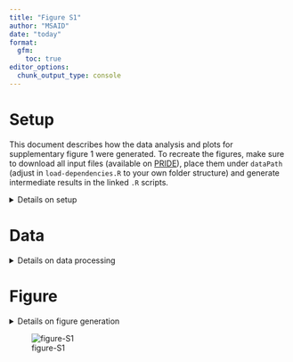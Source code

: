 ```yaml
---
title: "Figure S1"
author: "MSAID"
date: "today"
format:
  gfm:
    toc: true
editor_options: 
  chunk_output_type: console
---
```


# Setup

This document describes how the data analysis and plots for supplementary figure 1 were generated. To recreate the figures, make sure to download all input files (available on [PRIDE](https://www.ebi.ac.uk/pride/archive?keyword=PXD053241)), place them under `dataPath` (adjust in `load-dependencies.R` to your own folder structure) and generate intermediate results in the linked `.R` scripts.

<details>
<summary>Details on setup</summary>

```r

suppressMessages(source(here::here("scripts/load-dependencies.R")))

path <- file.path(here::here(), "figure-S1")
figurePath <- file.path(dataPath, "data/figure-S1")

```

</details>

# Data

<details>
<summary>Details on data processing</summary>

## Predicted ions

[R code to generate input files `figure-S1AC-predicted-position.csv` and `figure-S1BD-predicted-mz.csv`](predictions.R)

```r

count_pos <- fread(file.path(figurePath, "figure-S1AC-predicted-position.csv"))

p_ion_pred_pos_abs <-
  ggplot(count_pos, aes(x=position, y=N, fill=is_ptm_pred_shared)) +
  geom_bar(stat="identity") +
  scale_fill_manual("shared in same scan", values = c(msaid_blue, msaid_orange)) +
  scale_y_continuous(labels = label_number(scale_cut = cut_short_scale())) +
  xlab("b/y ion position") + ylab("fragment\nion predictions") +
  theme(legend.position = "top")

p_ion_pred_pos_rel <-
  ggplot(count_pos[is_ptm_pred_shared==T],
         aes(x=position, y=N_rel, label=N_rel_label)) +
  geom_bar(stat="identity", fill=msaid_orange) +
  geom_text(aes(y=N_rel+max(N_rel)*0.1), size=5/.pt,
            color=msaid_darkgray, family="Montserrat Light") +
  scale_y_continuous(labels = label_percent(),
                     limits = c(0, count_pos[is_ptm_pred_shared==T, max(N_rel)]*1.15)) +
  xlab("b/y ion position") + ylab("fragment\nion predictions")


#plot 200 mz-bins
count_200 <- fread(file.path(figurePath, "figure-S1BD-predicted-mz.csv"))
mz_lab <- count_200[, paste0(c(0, 0, paste0(">", as.character(mz_ms2_200)[1:(.N-2)])), "-\n", mz_ms2_200)]
count_200[, mzMatch_label := factor(mzMatch_label, unique(mz_lab))]

p_ion_pred_200_abs <-
  ggplot(count_200, aes(x=mzMatch_label, y=N, fill=is_ptm_pred_shared)) +
  geom_bar(stat="identity") +
  scale_fill_manual("shared in same scan", values = c(msaid_blue, msaid_orange)) +
  scale_y_continuous(labels = label_number(scale_cut = cut_short_scale())) +
  xlab("mz predicted") + ylab("fragment\nion predictions") +
  theme(legend.position = "top")

p_ion_pred_200_rel <-
  ggplot(count_200[is_ptm_pred_shared==T],
         aes(x=mzMatch_label, y=N_rel, label=N_rel_label)) +
  geom_bar(stat="identity", fill=msaid_orange) +
  geom_text(aes(y=N_rel+max(N_rel)*0.1), size=6/.pt,
            color=msaid_darkgray, family="Montserrat Light") +
  scale_y_continuous(labels = label_percent(),
                     limits = c(0, count_200[is_ptm_pred_shared==T, max(N_rel)]*1.15)) +
  xlab("mz predicted") + ylab("fragment\nion predictions")

```

## Matched ions

[R code to generate input files `figure-S1EG-matched-position.csv` and `figure-S1FH-matched-mz.csv`](predictions.R)

```r

#plot positions
count_pos <- fread(file.path(figurePath, "figure-S1EG-matched-position.csv"))

p_ion_shared_pos_abs <-
  ggplot(count_pos, aes(x=position, y=N, fill=is_ptm_match_shared)) +
  geom_bar(stat="identity") +
  scale_fill_manual("shared in same scan", values = c(msaid_blue, msaid_orange)) +
  scale_y_continuous(labels = label_number(scale_cut = cut_short_scale())) +
  xlab("b/y ion position") + ylab("matched fragment\nion predictions") +
  theme(legend.position = "top")

p_ion_shared_pos_rel <-
  ggplot(count_pos[is_ptm_match_shared==T],
         aes(x=position, y=N_rel, label=N_rel_label)) +
  geom_bar(stat="identity", fill=msaid_orange) +
  geom_text(aes(y=N_rel+max(N_rel)*0.1), size=5/.pt,
            color=msaid_darkgray, family="Montserrat Light") +
  scale_y_continuous(labels = label_percent(),
                     limits = c(0, count_pos[is_ptm_match_shared==T, max(N_rel)]*1.15)) +
  xlab("b/y ion position") + ylab("matched fragment\nion predictions")


#plot 200 mz-bins
count_200 <- fread(file.path(figurePath, "figure-S1FH-matched-mz.csv"))
mz_lab <- count_200[, paste0(c(0, 0, paste0(">", as.character(mzMatch_200)[1:(.N-2)])), "-\n", mzMatch_200)]
count_200[, mzMatch_label := factor(mzMatch_label, unique(mz_lab))]

p_ion_shared_200_abs <-
  ggplot(count_200, aes(x=mzMatch_label, y=N, fill=is_ptm_match_shared)) +
  geom_bar(stat="identity") +
  scale_fill_manual("shared in same scan", values = c(msaid_blue, msaid_orange)) +
  scale_y_continuous(labels = label_number(scale_cut = cut_short_scale())) +
  xlab("mz matched to raw file") + ylab("matched fragment\nion predictions") +
  theme(legend.position = "top")

p_ion_shared_200_rel <-
  ggplot(count_200[is_ptm_match_shared==T],
         aes(x=mzMatch_label, y=N_rel, label=N_rel_label)) +
  geom_bar(stat="identity", fill=msaid_orange) +
  geom_text(aes(y=N_rel+max(N_rel)*0.1), size=6/.pt,
            color=msaid_darkgray, family="Montserrat Light") +
  scale_y_continuous(labels = label_percent(),
                     limits = c(0, count_200[is_ptm_match_shared==T, max(N_rel)]*1.15)) +
  xlab("mz matched to raw file") + ylab("matched fragment\nion predictions")

```

</details>

# Figure

<details>
<summary>Details on figure generation</summary>

```r

p_ions <- p_ion_pred_pos_abs + p_ion_pred_200_abs +
  p_ion_pred_pos_rel + p_ion_pred_200_rel +
  p_ion_shared_pos_abs + p_ion_shared_200_abs +
  p_ion_shared_pos_rel + p_ion_shared_200_rel +
  plot_layout(widths = c(1, 1.25), ncol = 2) +
  plot_annotation(tag_levels = "A")

suppressWarnings(ggsave2(file.path(path, "figure-S1.pdf"), plot = p_ions,
                         width = 180, height = 140, units = "mm", device = cairo_pdf))
suppressWarnings(ggsave2(file.path(path, "figure-S1.png"), plot = p_ions,
                         width = 180, height = 140, units = "mm"))

```

</details>

![figure-S1](figure-S1.png)
